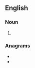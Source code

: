{{also|copouts}}

==English==

===Noun===
{{head|en|noun plural form}}

# {{plural of|cop-out|lang=en}}

===Anagrams===
* {{l|en|cops out}}
* {{l|en|octopus}}
